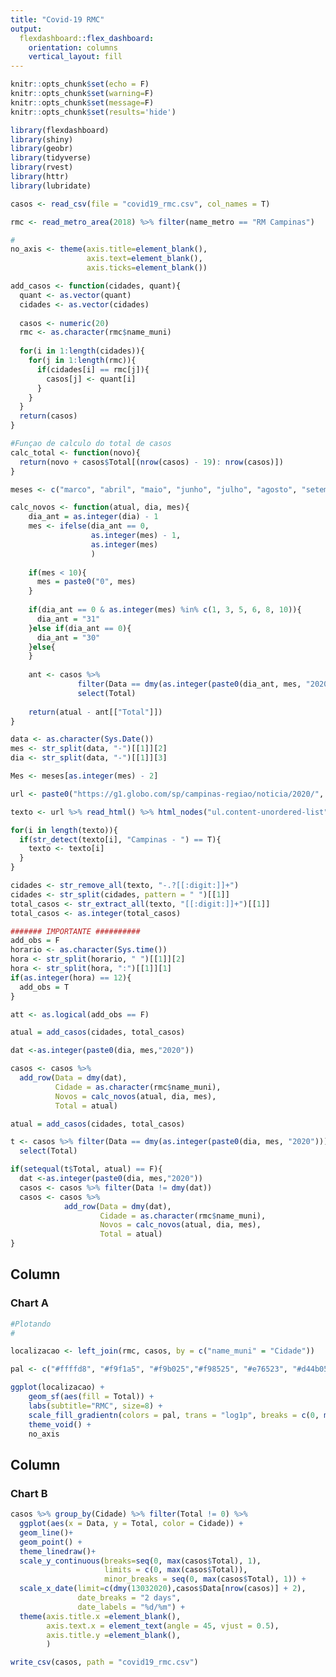 ```yaml
---
title: "Covid-19 RMC"
output: 
  flexdashboard::flex_dashboard:
    orientation: columns
    vertical_layout: fill
---
```


```r
knitr::opts_chunk$set(echo = F)
knitr::opts_chunk$set(warning=F)
knitr::opts_chunk$set(message=F)
knitr::opts_chunk$set(results='hide')

library(flexdashboard)
library(shiny)
library(geobr)
library(tidyverse)
library(rvest)
library(httr)
library(lubridate)
```

```r
casos <- read_csv(file = "covid19_rmc.csv", col_names = T)
```


```r
rmc <- read_metro_area(2018) %>% filter(name_metro == "RM Campinas")

#
no_axis <- theme(axis.title=element_blank(),
                 axis.text=element_blank(),
                 axis.ticks=element_blank())
```
```r
add_casos <- function(cidades, quant){
  quant <- as.vector(quant)
  cidades <- as.vector(cidades)
  
  casos <- numeric(20)
  rmc <- as.character(rmc$name_muni)
  
  for(i in 1:length(cidades)){
    for(j in 1:length(rmc)){
      if(cidades[i] == rmc[j]){
        casos[j] <- quant[i]
      }
    }
  }
  return(casos)
}

#Funçao de calculo do total de casos
calc_total <- function(novo){
  return(novo + casos$Total[(nrow(casos) - 19): nrow(casos)])
}

meses <- c("marco", "abril", "maio", "junho", "julho", "agosto", "setembro", "outubro", "novembro", "dezembro")

calc_novos <- function(atual, dia, mes){
    dia_ant = as.integer(dia) - 1
    mes <- ifelse(dia_ant == 0, 
                  as.integer(mes) - 1, 
                  as.integer(mes)
                  )
    
    if(mes < 10){
      mes = paste0("0", mes)
    }
    
    if(dia_ant == 0 & as.integer(mes) %in% c(1, 3, 5, 6, 8, 10)){
      dia_ant = "31"
    }else if(dia_ant == 0){
      dia_ant = "30"
    }else{
    }
  
    ant <- casos %>% 
               filter(Data == dmy(as.integer(paste0(dia_ant, mes, "2020")))) %>% 
               select(Total)
    
    return(atual - ant[["Total"]])                            
}
```


```r
data <- as.character(Sys.Date())
mes <- str_split(data, "-")[[1]][2]
dia <- str_split(data, "-")[[1]][3]

Mes <- meses[as.integer(mes) - 2]

url <- paste0("https://g1.globo.com/sp/campinas-regiao/noticia/2020/", mes, "/", dia,                  "/ultimas-noticias-de-coronavirus-de-",dia, "-de-", Mes,                                        "-na-regiao-de-campinas.ghtml")

texto <- url %>% read_html() %>% html_nodes("ul.content-unordered-list") %>% html_text()

for(i in length(texto)){
  if(str_detect(texto[i], "Campinas - ") == T){
    texto <- texto[i]
  }
}

cidades <- str_remove_all(texto, "-.?[[:digit:]]+")
cidades <- str_split(cidades, pattern = " ")[[1]]
total_casos <- str_extract_all(texto, "[[:digit:]]+")[[1]]
total_casos <- as.integer(total_casos)

```

```r
####### IMPORTANTE ##########
add_obs = F
horario <- as.character(Sys.time())
hora <- str_split(horario, " ")[[1]][2]
hora <- str_split(hora, ":")[[1]][1]
if(as.integer(hora) == 12){
  add_obs = T
}

att <- as.logical(add_obs == F)
```


```r
atual = add_casos(cidades, total_casos)

dat <-as.integer(paste0(dia, mes,"2020"))

casos <- casos %>% 
  add_row(Data = dmy(dat), 
          Cidade = as.character(rmc$name_muni), 
          Novos = calc_novos(atual, dia, mes), 
          Total = atual)
```


```r
atual = add_casos(cidades, total_casos)

t <- casos %>% filter(Data == dmy(as.integer(paste0(dia, mes, "2020")))) %>%  
  select(Total)

if(setequal(t$Total, atual) == F){
  dat <-as.integer(paste0(dia, mes,"2020"))
  casos <- casos %>% filter(Data != dmy(dat))
  casos <- casos %>% 
            add_row(Data = dmy(dat), 
                    Cidade = as.character(rmc$name_muni), 
                    Novos = calc_novos(atual, dia, mes), 
                    Total = atual)
} 

```


Column
-----------------------------------------------------------------------

### Chart A


```r
#Plotando
#

localizacao <- left_join(rmc, casos, by = c("name_muni" = "Cidade"))

pal <- c("#ffffd8", "#f9f1a5", "#f9b025","#f98525", "#e76523", "#d44b05")

ggplot(localizacao) +
    geom_sf(aes(fill = Total)) +
    labs(subtitle="RMC", size=8) +
    scale_fill_gradientn(colors = pal, trans = "log1p", breaks = c(0, max(localizacao$Total))) +
    theme_void() +
    no_axis
```

Column
-------------------------------------

### Chart B

```r
casos %>% group_by(Cidade) %>% filter(Total != 0) %>% 
  ggplot(aes(x = Data, y = Total, color = Cidade)) +
  geom_line()+
  geom_point() +
  theme_linedraw()+
  scale_y_continuous(breaks=seq(0, max(casos$Total), 1), 
                     limits = c(0, max(casos$Total)),
                     minor_breaks = seq(0, max(casos$Total), 1)) +
  scale_x_date(limit=c(dmy(13032020),casos$Data[nrow(casos)] + 2),  
               date_breaks = "2 days",
               date_labels = "%d/%m") +
  theme(axis.title.x =element_blank(), 
        axis.text.x = element_text(angle = 45, vjust = 0.5),
        axis.title.y =element_blank(), 
        )
```

```r
write_csv(casos, path = "covid19_rmc.csv")
```

